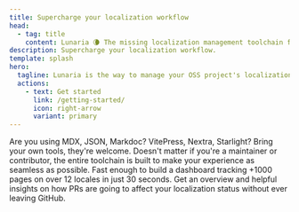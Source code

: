 ```yaml
---
title: Supercharge your localization workflow
head:
  - tag: title
    content: Lunaria 🌘 The missing localization management toolchain for open source
description: Supercharge your localization workflow.
template: splash
hero:
  tagline: Lunaria is the way to manage your OSS project's localization. Great for maintainers. Even better for contributors.
  actions:
    - text: Get started
      link: /getting-started/
      icon: right-arrow
      variant: primary
---
```



<CardGrid stagger>
	<Card title="Your content, your framework" icon="document">
		Are you using MDX, JSON, Markdoc? VitePress, Nextra, Starlight? Bring your
		own tools, they're welcome.
	</Card>
	<Card title="For everyone involved" icon="open-book">
		Doesn't matter if you're a maintainer or contributor, the entire toolchain
		is built to make your experience as seamless as possible.
	</Card>
	<Card title="Really, really fast" icon="rocket">
		Fast enough to build a dashboard tracking +1000 pages on over 12 locales in
		just 30 seconds.
	</Card>
	<Card title="Integrated with GitHub" icon="github">
		Get an overview and helpful insights on how PRs are going to affect your
		localization status without ever leaving GitHub.
	</Card>
</CardGrid>
